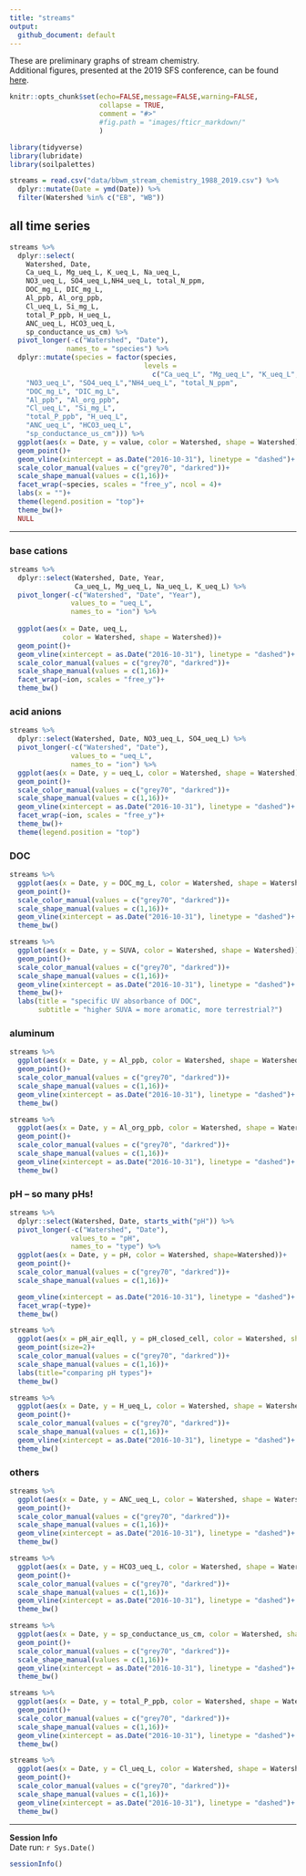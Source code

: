```yaml
---
title: "streams"
output:
  github_document: default
---
```


These are preliminary graphs of stream chemistry.  
Additional figures, presented at the 2019 SFS conference, can be found [here](https://github.com/kaizadp/bbwm_recovery_cations/blob/master/sfs2019/sfs2019_graphs.md).



```r
knitr::opts_chunk$set(echo=FALSE,message=FALSE,warning=FALSE,
                      collapse = TRUE,
                      comment = "#>"
                      #fig.path = "images/fticr_markdown/"
                      )

library(tidyverse)
library(lubridate)
library(soilpalettes)
```

```r
streams = read.csv("data/bbwm_stream_chemistry_1988_2019.csv") %>% 
  dplyr::mutate(Date = ymd(Date)) %>% 
  filter(Watershed %in% c("EB", "WB"))
```

## all time series

```r
streams %>% 
  dplyr::select(
    Watershed, Date,
    Ca_ueq_L, Mg_ueq_L, K_ueq_L, Na_ueq_L,
    NO3_ueq_L, SO4_ueq_L,NH4_ueq_L, total_N_ppm,
    DOC_mg_L, DIC_mg_L,
    Al_ppb, Al_org_ppb,
    Cl_ueq_L, Si_mg_L,
    total_P_ppb, H_ueq_L,
    ANC_ueq_L, HCO3_ueq_L,
    sp_conductance_us_cm) %>% 
  pivot_longer(-c("Watershed", "Date"),
              names_to = "species") %>%
  dplyr::mutate(species = factor(species, 
                                 levels = 
                                   c("Ca_ueq_L", "Mg_ueq_L", "K_ueq_L", "Na_ueq_L",
    "NO3_ueq_L", "SO4_ueq_L","NH4_ueq_L", "total_N_ppm",
    "DOC_mg_L", "DIC_mg_L",
    "Al_ppb", "Al_org_ppb",
    "Cl_ueq_L", "Si_mg_L",
    "total_P_ppb", "H_ueq_L",
    "ANC_ueq_L", "HCO3_ueq_L",
    "sp_conductance_us_cm"))) %>% 
  ggplot(aes(x = Date, y = value, color = Watershed, shape = Watershed))+
  geom_point()+
  geom_vline(xintercept = as.Date("2016-10-31"), linetype = "dashed")+  
  scale_color_manual(values = c("grey70", "darkred"))+
  scale_shape_manual(values = c(1,16))+
  facet_wrap(~species, scales = "free_y", ncol = 4)+
  labs(x = "")+
  theme(legend.position = "top")+
  theme_bw()+
  NULL
```


---



### base cations

```r
streams %>% 
  dplyr::select(Watershed, Date, Year,
                Ca_ueq_L, Mg_ueq_L, Na_ueq_L, K_ueq_L) %>% 
  pivot_longer(-c("Watershed", "Date", "Year"),
               values_to = "ueq_L",
               names_to = "ion") %>% 
  
  ggplot(aes(x = Date, ueq_L,
             color = Watershed, shape = Watershed))+
  geom_point()+
  geom_vline(xintercept = as.Date("2016-10-31"), linetype = "dashed")+
  scale_color_manual(values = c("grey70", "darkred"))+
  scale_shape_manual(values = c(1,16))+
  facet_wrap(~ion, scales = "free_y")+
  theme_bw()
```

### acid anions

```r
streams %>% 
  dplyr::select(Watershed, Date, NO3_ueq_L, SO4_ueq_L) %>% 
  pivot_longer(-c("Watershed", "Date"),
               values_to = "ueq_L",
               names_to = "ion") %>% 
  ggplot(aes(x = Date, y = ueq_L, color = Watershed, shape = Watershed))+
  geom_point()+
  scale_color_manual(values = c("grey70", "darkred"))+
  scale_shape_manual(values = c(1,16))+
  geom_vline(xintercept = as.Date("2016-10-31"), linetype = "dashed")+
  facet_wrap(~ion, scales = "free_y")+
  theme_bw()+
  theme(legend.position = "top")

```


### DOC  

```r
streams %>% 
  ggplot(aes(x = Date, y = DOC_mg_L, color = Watershed, shape = Watershed))+
  geom_point()+
  scale_color_manual(values = c("grey70", "darkred"))+
  scale_shape_manual(values = c(1,16))+
  geom_vline(xintercept = as.Date("2016-10-31"), linetype = "dashed")+
  theme_bw()

```

```r
streams %>% 
  ggplot(aes(x = Date, y = SUVA, color = Watershed, shape = Watershed))+
  geom_point()+
  scale_color_manual(values = c("grey70", "darkred"))+
  scale_shape_manual(values = c(1,16))+
  geom_vline(xintercept = as.Date("2016-10-31"), linetype = "dashed")+
  theme_bw()+
  labs(title = "specific UV absorbance of DOC",
       subtitle = "higher SUVA = more aromatic, more terrestrial?")
```

### aluminum

```r
streams %>% 
  ggplot(aes(x = Date, y = Al_ppb, color = Watershed, shape = Watershed))+
  geom_point()+
  scale_color_manual(values = c("grey70", "darkred"))+
  scale_shape_manual(values = c(1,16))+
  geom_vline(xintercept = as.Date("2016-10-31"), linetype = "dashed")+
  theme_bw()
```

```r
streams %>% 
  ggplot(aes(x = Date, y = Al_org_ppb, color = Watershed, shape = Watershed))+
  geom_point()+
  scale_color_manual(values = c("grey70", "darkred"))+
  scale_shape_manual(values = c(1,16))+
  geom_vline(xintercept = as.Date("2016-10-31"), linetype = "dashed")+
  theme_bw()
```

### pH -- so many pHs!

```r
streams %>% 
  dplyr::select(Watershed, Date, starts_with("pH")) %>% 
  pivot_longer(-c("Watershed", "Date"),
               values_to = "pH",
               names_to = "type") %>% 
  ggplot(aes(x = Date, y = pH, color = Watershed, shape=Watershed))+
  geom_point()+
  scale_color_manual(values = c("grey70", "darkred"))+
  scale_shape_manual(values = c(1,16))+

  geom_vline(xintercept = as.Date("2016-10-31"), linetype = "dashed")+
  facet_wrap(~type)+
  theme_bw()
```

```r
streams %>% 
  ggplot(aes(x = pH_air_eqll, y = pH_closed_cell, color = Watershed, shape = Watershed))+
  geom_point(size=2)+
  scale_color_manual(values = c("grey70", "darkred"))+
  scale_shape_manual(values = c(1,16))+
  labs(title="comparing pH types")+
  theme_bw()
```

```r
streams %>% 
  ggplot(aes(x = Date, y = H_ueq_L, color = Watershed, shape = Watershed))+
  geom_point()+
  scale_color_manual(values = c("grey70", "darkred"))+
  scale_shape_manual(values = c(1,16))+
  geom_vline(xintercept = as.Date("2016-10-31"), linetype = "dashed")+
  theme_bw()
```

### others

```r
streams %>% 
  ggplot(aes(x = Date, y = ANC_ueq_L, color = Watershed, shape = Watershed))+
  geom_point()+
  scale_color_manual(values = c("grey70", "darkred"))+
  scale_shape_manual(values = c(1,16))+
  geom_vline(xintercept = as.Date("2016-10-31"), linetype = "dashed")+
  theme_bw()
```

```r
streams %>% 
  ggplot(aes(x = Date, y = HCO3_ueq_L, color = Watershed, shape = Watershed))+
  geom_point()+
  scale_color_manual(values = c("grey70", "darkred"))+
  scale_shape_manual(values = c(1,16))+
  geom_vline(xintercept = as.Date("2016-10-31"), linetype = "dashed")+
  theme_bw()
```

```r
streams %>% 
  ggplot(aes(x = Date, y = sp_conductance_us_cm, color = Watershed, shape = Watershed))+
  geom_point()+
  scale_color_manual(values = c("grey70", "darkred"))+
  scale_shape_manual(values = c(1,16))+
  geom_vline(xintercept = as.Date("2016-10-31"), linetype = "dashed")+
  theme_bw()
```

```r
streams %>% 
  ggplot(aes(x = Date, y = total_P_ppb, color = Watershed, shape = Watershed))+
  geom_point()+
  scale_color_manual(values = c("grey70", "darkred"))+
  scale_shape_manual(values = c(1,16))+
  geom_vline(xintercept = as.Date("2016-10-31"), linetype = "dashed")+
  theme_bw()
```

```r
streams %>% 
  ggplot(aes(x = Date, y = Cl_ueq_L, color = Watershed, shape = Watershed))+
  geom_point()+
  scale_color_manual(values = c("grey70", "darkred"))+
  scale_shape_manual(values = c(1,16))+
  geom_vline(xintercept = as.Date("2016-10-31"), linetype = "dashed")+
  theme_bw()
```

---

**Session Info**  
Date run: `r Sys.Date()`  
```r
sessionInfo()
```



